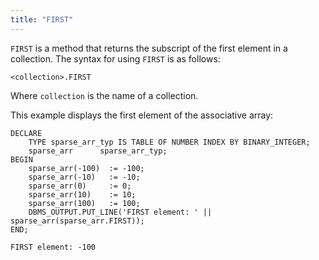 ```yaml
---
title: "FIRST"
---
```


<div id="first" class="registered_link"></div>

`FIRST` is a method that returns the subscript of the first element in a collection. The syntax for using `FIRST` is as follows:

```text
<collection>.FIRST
```

Where `collection` is the name of a collection.

This example displays the first element of the associative array:

```text
DECLARE
    TYPE sparse_arr_typ IS TABLE OF NUMBER INDEX BY BINARY_INTEGER;
    sparse_arr      sparse_arr_typ;
BEGIN
    sparse_arr(-100)  := -100;
    sparse_arr(-10)   := -10;
    sparse_arr(0)     := 0;
    sparse_arr(10)    := 10;
    sparse_arr(100)   := 100;
    DBMS_OUTPUT.PUT_LINE('FIRST element: ' || sparse_arr(sparse_arr.FIRST));
END;

FIRST element: -100
```
